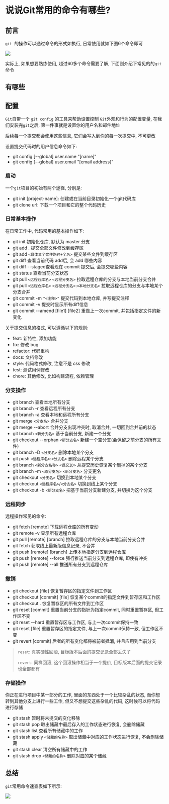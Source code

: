 # 说说Git常用的命令有哪些? 

## 前言

`git `的操作可以通过命令的形式如执行, 日常使用就如下图6个命令即可

![](https://static.vue-js.com/fe150520-f7af-11eb-991d-334fd31f0201.png)

实际上, 如果想要熟练使用, 超过60多个命令需要了解, 下面则介绍下常见的的`git`命令

## 有哪些

## 配置

`Git`自带一个 `git config` 的工具来帮助设置控制 `Git`外观和行为的配置变量, 在我们安装完`git`之后, 第一件事就是设置你的用户名和邮件地址

后续每一个提交都会使用这些信息, 它们会写入到你的每一次提交中, 不可更改

设置提交代码时的用户信息命令如下: 

- git config [--global] user.name "[name]" 
- git config [--global] user.email "[email address]"

### 启动

一个`git`项目的初始有两个途径, 分别是: 

- git init [project-name]: 创建或在当前目录初始化一个git代码库
- git clone url: 下载一个项目和它的整个代码历史

### 日常基本操作

在日常工作中, 代码常用的基本操作如下: 

- git init 初始化仓库, 默认为 master 分支
- git add . 提交全部文件修改到缓存区
- git add `<具体某个文件路径+全名>` 提交某些文件到缓存区
- git diff  查看当前代码 add后, 会 add 哪些内容
- git diff --staged查看现在 commit 提交后, 会提交哪些内容
- git status 查看当前分支状态
- git pull `<远程仓库名>` `<远程分支名>` 拉取远程仓库的分支与本地当前分支合并
- git pull `<远程仓库名>` `<远程分支名>`:`<本地分支名>` 拉取远程仓库的分支与本地某个分支合并
- git commit -m `"<注释>"` 提交代码到本地仓库, 并写提交注释
- git commit -v 提交时显示所有diff信息
- git commit --amend [file1] [file2] 重做上一次commit, 并包括指定文件的新变化

关于提交信息的格式, 可以遵循以下的规则: 

- feat: 新特性, 添加功能
- fix: 修改 bug
- refactor: 代码重构
- docs: 文档修改
- style: 代码格式修改, 注意不是 css 修改
- test: 测试用例修改
- chore: 其他修改, 比如构建流程, 依赖管理

### 分支操作

- git branch 查看本地所有分支
- git branch -r 查看远程所有分支
- git branch -a 查看本地和远程所有分支
- git merge `<分支名>` 合并分支
- git merge --abort 合并分支出现冲突时, 取消合并, 一切回到合并前的状态
- git branch `<新分支名>` 基于当前分支, 新建一个分支
- git checkout --orphan `<新分支名>` 新建一个空分支(会保留之前分支的所有文件)
- git branch -D `<分支名>` 删除本地某个分支
- git push `<远程库名>`:`<分支名>` 删除远程某个分支
- git branch `<新分支名称>` `<提交ID>` 从提交历史恢复某个删掉的某个分支
- git branch -m `<原分支名>` `<新分支名>` 分支更名
- git checkout `<分支名>` 切换到本地某个分支
- git checkout `<远程库名>`/`<分支名>` 切换到线上某个分支
- git checkout -b `<新分支名>` 把基于当前分支新建分支, 并切换为这个分支

### 远程同步

远程操作常见的命令: 

- git fetch [remote] 下载远程仓库的所有变动
- git remote -v 显示所有远程仓库
- git pull [remote] [branch] 拉取远程仓库的分支与本地当前分支合并
- git fetch 获取线上最新版信息记录, 不合并
- git push [remote] [branch] 上传本地指定分支到远程仓库
- git push [remote] --force 强行推送当前分支到远程仓库, 即使有冲突
- git push [remote] --all 推送所有分支到远程仓库

### 撤销

- git checkout [file] 恢复暂存区的指定文件到工作区
- git checkout [commit] [file]  恢复某个commit的指定文件到暂存区和工作区
- git checkout . 恢复暂存区的所有文件到工作区
- git reset [commit] 重置当前分支的指针为指定commit, 同时重置暂存区, 但工作区不变
- git reset --hard 重置暂存区与工作区, 与上一次commit保持一致
- git reset [file] 重置暂存区的指定文件, 与上一次commit保持一致, 但工作区不变
- git revert [commit]  后者的所有变化都将被前者抵消, 并且应用到当前分支

> `reset`: 真实硬性回滚, 目标版本后面的提交记录全部丢失了
>
> `revert`: 同样回滚, 这个回滚操作相当于一个提价, 目标版本后面的提交记录也全部都有

### 存储操作

你正在进行项目中某一部分的工作, 里面的东西处于一个比较杂乱的状态, 而你想转到其他分支上进行一些工作, 但又不想提交这些杂乱的代码, 这时候可以将代码进行存储

- git stash 暂时将未提交的变化移除
- git stash pop 取出储藏中最后存入的工作状态进行恢复, 会删除储藏
- git stash list 查看所有储藏中的工作
- git stash apply `<储藏的名称>`  取出储藏中对应的工作状态进行恢复, 不会删除储藏
- git stash clear 清空所有储藏中的工作
- git stash drop `<储藏的名称>`  删除对应的某个储藏



## 总结

`git`常用命令速查表如下所示: 

![](https://static.vue-js.com/0a10f3c0-f7b0-11eb-991d-334fd31f0201.png)
